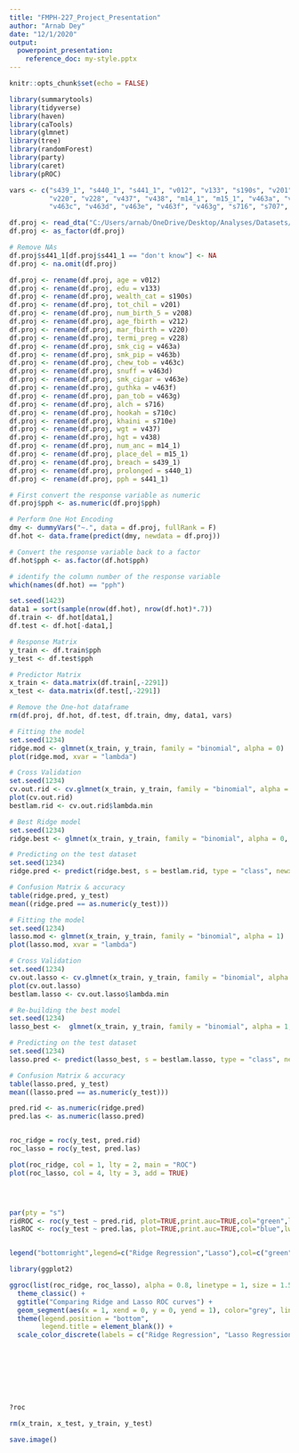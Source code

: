 ---
title: "FMPH-227_Project_Presentation"
author: "Arnab Dey"
date: "12/1/2020"
output: 
  powerpoint_presentation:
    reference_doc: my-style.pptx
---

```{r setup, include=FALSE}
knitr::opts_chunk$set(echo = FALSE)
```

```{r load-packages, message=FALSE}
library(summarytools)
library(tidyverse)
library(haven)
library(caTools)
library(glmnet)
library(tree)
library(randomForest)
library(party)
library(caret)
library(pROC)
```

```{r load-data}
vars <- c("s439_1", "s440_1", "s441_1", "v012", "v133", "s190s", "v201", "v208", "v212",
          "v220", "v228", "v437", "v438", "m14_1", "m15_1", "v463a", "v463b",
          "v463c", "v463d", "v463e", "v463f", "v463g", "s716", "s707", "s710c", "s710e")

df.proj <- read_dta("C:/Users/arnab/OneDrive/Desktop/Analyses/Datasets/NFHS-4/Data/Individual Recode/IAIR74DT/IAIR74FL.DTA", col_select = all_of(vars))
df.proj <- as_factor(df.proj)

# Remove NAs
df.proj$s441_1[df.proj$s441_1 == "don't know"] <- NA
df.proj <- na.omit(df.proj)
```


```{r rename-variables}
df.proj <- rename(df.proj, age = v012)
df.proj <- rename(df.proj, edu = v133)
df.proj <- rename(df.proj, wealth_cat = s190s)
df.proj <- rename(df.proj, tot_chil = v201)
df.proj <- rename(df.proj, num_birth_5 = v208)
df.proj <- rename(df.proj, age_fbirth = v212)
df.proj <- rename(df.proj, mar_fbirth = v220)
df.proj <- rename(df.proj, termi_preg = v228)
df.proj <- rename(df.proj, smk_cig = v463a)
df.proj <- rename(df.proj, smk_pip = v463b)
df.proj <- rename(df.proj, chew_tob = v463c)
df.proj <- rename(df.proj, snuff = v463d)
df.proj <- rename(df.proj, smk_cigar = v463e)
df.proj <- rename(df.proj, guthka = v463f)
df.proj <- rename(df.proj, pan_tob = v463g)
df.proj <- rename(df.proj, alch = s716)
df.proj <- rename(df.proj, hookah = s710c)
df.proj <- rename(df.proj, khaini = s710e)
df.proj <- rename(df.proj, wgt = v437)
df.proj <- rename(df.proj, hgt = v438)
df.proj <- rename(df.proj, num_anc = m14_1)
df.proj <- rename(df.proj, place_del = m15_1)
df.proj <- rename(df.proj, breach = s439_1)
df.proj <- rename(df.proj, prolonged = s440_1)
df.proj <- rename(df.proj, pph = s441_1)

```


```{r one-hot-encoding}

# First convert the response variable as numeric
df.proj$pph <- as.numeric(df.proj$pph)

# Perform One Hot Encoding
dmy <- dummyVars("~.", data = df.proj, fullRank = F)
df.hot <- data.frame(predict(dmy, newdata = df.proj))

# Convert the response variable back to a factor
df.hot$pph <- as.factor(df.hot$pph)

# identify the column number of the response variable
which(names(df.hot) == "pph")
```


```{r create training and test sets}
set.seed(1423)
data1 = sort(sample(nrow(df.hot), nrow(df.hot)*.7))
df.train <- df.hot[data1,]
df.test <- df.hot[-data1,]
```



```{r Prep X and Y matrices for glmnet}

# Response Matrix
y_train <- df.train$pph
y_test <- df.test$pph

# Predictor Matrix
x_train <- data.matrix(df.train[,-2291])
x_test <- data.matrix(df.test[,-2291])

# Remove the One-hot dataframe
rm(df.proj, df.hot, df.test, df.train, dmy, data1, vars)
```

```{r ridge regression}

# Fitting the model
set.seed(1234)
ridge.mod <- glmnet(x_train, y_train, family = "binomial", alpha = 0)
plot(ridge.mod, xvar = "lambda")

# Cross Validation
set.seed(1234)
cv.out.rid <- cv.glmnet(x_train, y_train, family = "binomial", alpha = 0, type.measure = "class", nfolds = 3)
plot(cv.out.rid)
bestlam.rid <- cv.out.rid$lambda.min

# Best Ridge model
set.seed(1234)
ridge.best <- glmnet(x_train, y_train, family = "binomial", alpha = 0, lambda = bestlam.rid)

# Predicting on the test dataset
set.seed(1234)
ridge.pred <- predict(ridge.best, s = bestlam.rid, type = "class", newx = x_test)

# Confusion Matrix & accuracy
table(ridge.pred, y_test)
mean((ridge.pred == as.numeric(y_test)))

```


```{r Lasso Regression}
# Fitting the model
set.seed(1234)
lasso.mod <- glmnet(x_train, y_train, family = "binomial", alpha = 1)
plot(lasso.mod, xvar = "lambda")

# Cross Validation
set.seed(1234)
cv.out.lasso <- cv.glmnet(x_train, y_train, family = "binomial", alpha = 1, type.measure = "class", nfolds = 3)
plot(cv.out.lasso)
bestlam.lasso <- cv.out.lasso$lambda.min

# Re-building the best model
set.seed(1234)
lasso_best <-  glmnet(x_train, y_train, family = "binomial", alpha = 1, lambda = bestlam.lasso)

# Predicting on the test dataset
set.seed(1234)
lasso.pred <- predict(lasso_best, s = bestlam.lasso, type = "class", newx = x_test)

# Confusion Matrix & accuracy
table(lasso.pred, y_test)
mean((lasso.pred == as.numeric(y_test)))
```


```{r plotting - ROC}

pred.rid <- as.numeric(ridge.pred)
pred.las <- as.numeric(lasso.pred)


roc_ridge = roc(y_test, pred.rid)
roc_lasso = roc(y_test, pred.las)

plot(roc_ridge, col = 1, lty = 2, main = "ROC")
plot(roc_lasso, col = 4, lty = 3, add = TRUE)




par(pty = "s")
ridROC <- roc(y_test ~ pred.rid, plot=TRUE,print.auc=TRUE,col="green",lwd =4,legacy.axes=TRUE,main="ROC Curve for Ridge") 
lasROC <- roc(y_test ~ pred.las, plot=TRUE,print.auc=TRUE,col="blue",lwd = 4,print.auc.y=0.4,legacy.axes=TRUE, main="ROC Curve for Lasso")


legend("bottomright",legend=c("Ridge Regression","Lasso"),col=c("green","blue"),lwd=4)

library(ggplot2)

ggroc(list(roc_ridge, roc_lasso), alpha = 0.8, linetype = 1, size = 1.5) + 
  theme_classic() + 
  ggtitle("Comparing Ridge and Lasso ROC curves") + 
  geom_segment(aes(x = 1, xend = 0, y = 0, yend = 1), color="grey", linetype="dashed") +
  theme(legend.position = "bottom",
        legend.title = element_blank()) +
  scale_color_discrete(labels = c("Ridge Regression", "Lasso Regression"))
  

  
  




?roc

```


```{r remove-heavy files}
rm(x_train, x_test, y_train, y_test)
```



``` {r save-image}
save.image()
```




